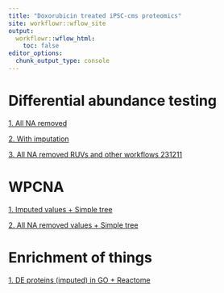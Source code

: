 ```yaml
---
title: "Doxorubicin treated iPSC-cms proteomics"
site: workflowr::wflow_site
output:
  workflowr::wflow_html:
    toc: false
editor_options:
  chunk_output_type: console
---
```


# Differential abundance testing
[1. All NA removed](https://omar-johnson.github.io/myproject/Differentially_abunddant_proteins.html)

[2. With imputation](https://omar-johnson.github.io/myproject/Differentially_abundant_proteins_impute.html)

[3. All NA removed RUVs and other workflows 231211](https://omar-johnson.github.io/myproject/Diffabtrial.html)

# WPCNA
[1. Imputed values + Simple tree](https://omar-johnson.github.io/myproject/WPCNA_shallow_split.html)

[2. All NA removed values + Simple tree](https://omar-johnson.github.io/myproject/WPCNA_shallow_split_2.html)

# Enrichment of things 
[1. DE proteins (imputed) in GO + Reactome ](https://omar-johnson.github.io/myproject/GO_Reactome_enrich_Imputed_proteins.html)





